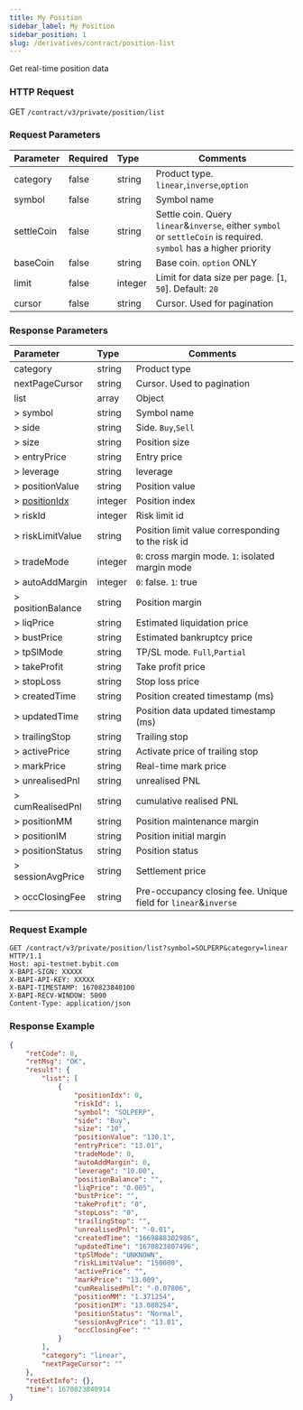```yaml
---
title: My Position
sidebar_label: My Position
sidebar_position: 1
slug: /derivatives/contract/position-list
---
```



Get real-time position data

### HTTP Request
GET `/contract/v3/private/position/list`

### Request Parameters
| Parameter | Required | Type | Comments|
|:----- |:-------|:-----|------ |
|category |false |string |Product type. `linear`,`inverse`,`option` |
|symbol |false |string |Symbol name |
|settleCoin |false |string |Settle coin. Query `linear`&`inverse`, either `symbol` or `settleCoin` is required. `symbol` has a higher priority |
|baseCoin |false |string |Base coin. `option` ONLY |
|limit |false |integer |Limit for data size per page. [`1`, `50`]. Default: `20`|
|cursor |false |string |Cursor. Used for pagination |

### Response Parameters
| Parameter | Type | Comments|
|:----- |:-----|------ |
|category |string |Product type |
|nextPageCursor |string |Cursor. Used to pagination |
|list |array |Object |
|> symbol |string |Symbol name |
|> side |string |Side. `Buy`,`Sell` |
|> size |string |Position size |
|> entryPrice |string |Entry price |
|> leverage |string |leverage |
|> positionValue |string |Position value |
|> [positionIdx](../enum#positionidx) |integer |Position index|
|> riskId |integer |Risk limit id |
|> riskLimitValue |string |Position limit value corresponding to the risk id |
|> tradeMode |integer |`0`: cross margin mode. `1`: isolated margin mode |
|> autoAddMargin |integer |`0`: false. `1`: true |
|> positionBalance |string |Position margin |
|> liqPrice |string |Estimated liquidation price |
|> bustPrice |string |Estimated bankruptcy price |
|> tpSlMode |string |TP/SL mode. `Full`,`Partial` |
|> takeProfit |string |Take profit price |
|> stopLoss |string |Stop loss price |
|> createdTime |string |Position created timestamp (ms) |
|> updatedTime |string |Position data updated timestamp (ms) |
|> trailingStop |string |Trailing stop |
|> activePrice |string |Activate price of trailing stop |
|> markPrice |string |Real-time mark price |
|> unrealisedPnl |string |unrealised PNL |
|> cumRealisedPnl |string |cumulative realised PNL |
|> positionMM |string |Position maintenance margin |
|> positionIM |string |Position initial margin |
|> positionStatus |string |Position status |
|> sessionAvgPrice |string |Settlement price |
|> occClosingFee |string |Pre-occupancy closing fee. Unique field for `linear`&`inverse`|

### Request Example

```http
GET /contract/v3/private/position/list?symbol=SOLPERP&category=linear HTTP/1.1
Host: api-testnet.bybit.com
X-BAPI-SIGN: XXXXX
X-BAPI-API-KEY: XXXXX
X-BAPI-TIMESTAMP: 1670823840100
X-BAPI-RECV-WINDOW: 5000
Content-Type: application/json
```

### Response Example

```json
{
    "retCode": 0,
    "retMsg": "OK",
    "result": {
        "list": [
            {
                "positionIdx": 0,
                "riskId": 1,
                "symbol": "SOLPERP",
                "side": "Buy",
                "size": "10",
                "positionValue": "130.1",
                "entryPrice": "13.01",
                "tradeMode": 0,
                "autoAddMargin": 0,
                "leverage": "10.00",
                "positionBalance": "",
                "liqPrice": "0.005",
                "bustPrice": "",
                "takeProfit": "0",
                "stopLoss": "0",
                "trailingStop": "",
                "unrealisedPnl": "-0.01",
                "createdTime": "1669888302986",
                "updatedTime": "1670823807496",
                "tpSlMode": "UNKNOWN",
                "riskLimitValue": "150000",
                "activePrice": "",
                "markPrice": "13.009",
                "cumRealisedPnl": "-0.07806",
                "positionMM": "1.371254",
                "positionIM": "13.080254",
                "positionStatus": "Normal",
                "sessionAvgPrice": "13.01",
                "occClosingFee": ""
            }
        ],
        "category": "linear",
        "nextPageCursor": ""
    },
    "retExtInfo": {},
    "time": 1670823840914
}
```
